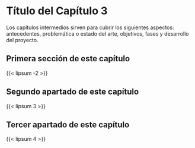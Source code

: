 # Título del Capítulo 3 {#ch-tres}

Los capítulos intermedios sirven para cubrir los siguientes aspectos: antecedentes, problemática o estado del arte, objetivos, fases y desarrollo del proyecto.

## Primera sección de este capítulo

{{< lipsum -2 >}}

## Segundo apartado de este capítulo

{{< lipsum 3 >}}

## Tercer apartado de este capítulo

{{< lipsum 4 >}}
